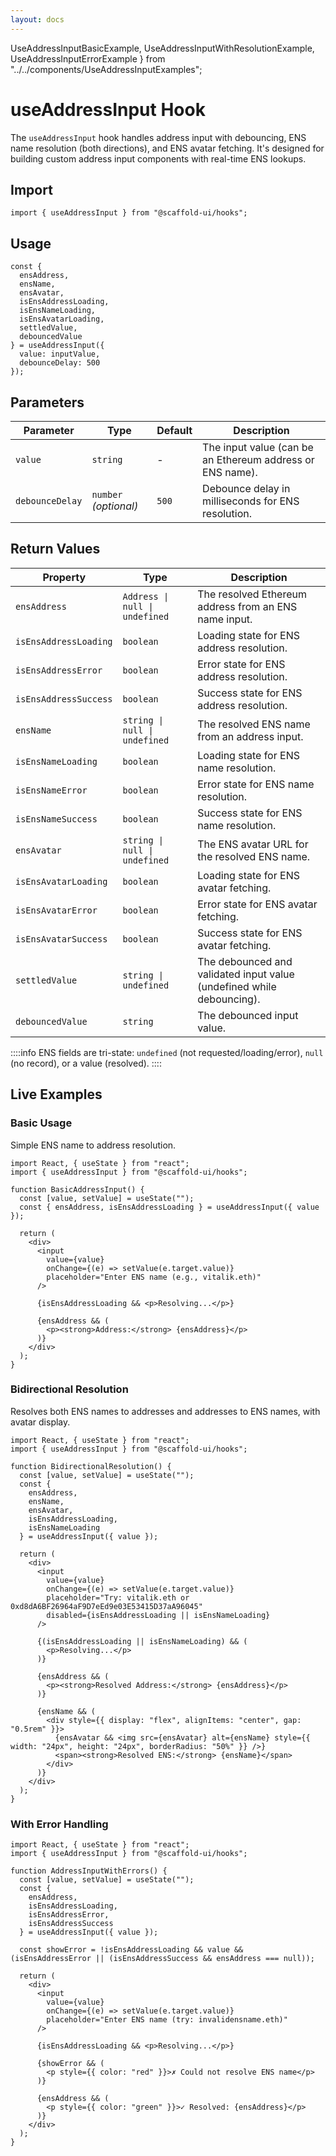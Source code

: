 ```yaml
---
layout: docs
---
```


  UseAddressInputBasicExample,
  UseAddressInputWithResolutionExample,
  UseAddressInputErrorExample
} from "../../components/UseAddressInputExamples";

# useAddressInput Hook

The `useAddressInput` hook handles address input with debouncing, ENS name resolution (both directions), and ENS avatar fetching. It's designed for building custom address input components with real-time ENS lookups.

## Import

```tsx
import { useAddressInput } from "@scaffold-ui/hooks";
```

## Usage

```tsx
const {
  ensAddress,
  ensName,
  ensAvatar,
  isEnsAddressLoading,
  isEnsNameLoading,
  isEnsAvatarLoading,
  settledValue,
  debouncedValue
} = useAddressInput({
  value: inputValue,
  debounceDelay: 500
});
```

## Parameters

| Parameter        | Type                   | Default | Description                                              |
| ---------------- | ---------------------- | ------- | -------------------------------------------------------- |
| `value`          | `string`               | -       | The input value (can be an Ethereum address or ENS name).|
| `debounceDelay`  | `number` *(optional)*  | `500`   | Debounce delay in milliseconds for ENS resolution.       |

## Return Values

| Property                | Type                           | Description                                                        |
| ----------------------- | ------------------------------ | ------------------------------------------------------------------ |
| `ensAddress`            | `Address \| null \| undefined` | The resolved Ethereum address from an ENS name input.              |
| `isEnsAddressLoading`   | `boolean`                      | Loading state for ENS address resolution.                          |
| `isEnsAddressError`     | `boolean`                      | Error state for ENS address resolution.                            |
| `isEnsAddressSuccess`   | `boolean`                      | Success state for ENS address resolution.                          |
| `ensName`               | `string \| null \| undefined`  | The resolved ENS name from an address input.                       |
| `isEnsNameLoading`      | `boolean`                      | Loading state for ENS name resolution.                             |
| `isEnsNameError`        | `boolean`                      | Error state for ENS name resolution.                               |
| `isEnsNameSuccess`      | `boolean`                      | Success state for ENS name resolution.                             |
| `ensAvatar`             | `string \| null \| undefined`  | The ENS avatar URL for the resolved ENS name.                      |
| `isEnsAvatarLoading`    | `boolean`                      | Loading state for ENS avatar fetching.                             |
| `isEnsAvatarError`      | `boolean`                      | Error state for ENS avatar fetching.                               |
| `isEnsAvatarSuccess`    | `boolean`                      | Success state for ENS avatar fetching.                             |
| `settledValue`          | `string \| undefined`          | The debounced and validated input value (undefined while debouncing).|
| `debouncedValue`        | `string`                       | The debounced input value.                                         |

::::info
ENS fields are tri-state: `undefined` (not requested/loading/error), `null` (no record), or a value (resolved).
::::

## Live Examples

### Basic Usage

Simple ENS name to address resolution.

<DocsProvider>
  <UseAddressInputBasicExample />
</DocsProvider>

```tsx
import React, { useState } from "react";
import { useAddressInput } from "@scaffold-ui/hooks";

function BasicAddressInput() {
  const [value, setValue] = useState("");
  const { ensAddress, isEnsAddressLoading } = useAddressInput({ value });

  return (
    <div>
      <input
        value={value}
        onChange={(e) => setValue(e.target.value)}
        placeholder="Enter ENS name (e.g., vitalik.eth)"
      />

      {isEnsAddressLoading && <p>Resolving...</p>}

      {ensAddress && (
        <p><strong>Address:</strong> {ensAddress}</p>
      )}
    </div>
  );
}
```

### Bidirectional Resolution

Resolves both ENS names to addresses and addresses to ENS names, with avatar display.

<DocsProvider>
  <UseAddressInputWithResolutionExample />
</DocsProvider>

```tsx
import React, { useState } from "react";
import { useAddressInput } from "@scaffold-ui/hooks";

function BidirectionalResolution() {
  const [value, setValue] = useState("");
  const {
    ensAddress,
    ensName,
    ensAvatar,
    isEnsAddressLoading,
    isEnsNameLoading
  } = useAddressInput({ value });

  return (
    <div>
      <input
        value={value}
        onChange={(e) => setValue(e.target.value)}
        placeholder="Try: vitalik.eth or 0xd8dA6BF26964aF9D7eEd9e03E53415D37aA96045"
        disabled={isEnsAddressLoading || isEnsNameLoading}
      />

      {(isEnsAddressLoading || isEnsNameLoading) && (
        <p>Resolving...</p>
      )}

      {ensAddress && (
        <p><strong>Resolved Address:</strong> {ensAddress}</p>
      )}

      {ensName && (
        <div style={{ display: "flex", alignItems: "center", gap: "0.5rem" }}>
          {ensAvatar && <img src={ensAvatar} alt={ensName} style={{ width: "24px", height: "24px", borderRadius: "50%" }} />}
          <span><strong>Resolved ENS:</strong> {ensName}</span>
        </div>
      )}
    </div>
  );
}
```

### With Error Handling

<DocsProvider>
  <UseAddressInputErrorExample />
</DocsProvider>

```tsx
import React, { useState } from "react";
import { useAddressInput } from "@scaffold-ui/hooks";

function AddressInputWithErrors() {
  const [value, setValue] = useState("");
  const {
    ensAddress,
    isEnsAddressLoading,
    isEnsAddressError,
    isEnsAddressSuccess
  } = useAddressInput({ value });

  const showError = !isEnsAddressLoading && value && (isEnsAddressError || (isEnsAddressSuccess && ensAddress === null));

  return (
    <div>
      <input
        value={value}
        onChange={(e) => setValue(e.target.value)}
        placeholder="Enter ENS name (try: invalidensname.eth)"
      />

      {isEnsAddressLoading && <p>Resolving...</p>}

      {showError && (
        <p style={{ color: "red" }}>✗ Could not resolve ENS name</p>
      )}

      {ensAddress && (
        <p style={{ color: "green" }}>✓ Resolved: {ensAddress}</p>
      )}
    </div>
  );
}
```
